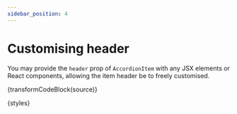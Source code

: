 ```yaml
---
sidebar_position: 4
---
```



# Customising header

You may provide the `header` prop of `AccordionItem` with any JSX elements or React
components, allowing the item header be to freely customised.

<CustomisingHeader />

<CodeBlock language="jsx">{transformCodeBlock(source)}</CodeBlock>

<CodeBlock language="css" title="styles.module.css">
  {styles}
</CodeBlock>
